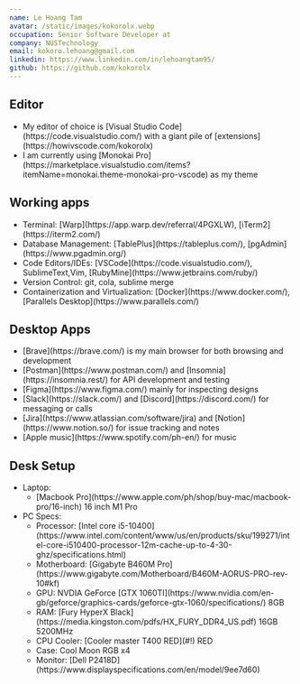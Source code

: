 ```yaml
---
name: Le Hoang Tam
avatar: /static/images/kokorolx.webp
occupation: Senior Software Developer at
company: NUSTechnology
email: kokoro.lehoang@gmail.com
linkedin: https://www.linkedin.com/in/lehoangtam95/
github: https://github.com/kokorolx
---
```


## Editor

<ul>
  <li>
    My editor of choice is [Visual Studio Code](https://code.visualstudio.com/) with a giant pile of
    [extensions](https://howivscode.com/kokorolx)
  </li>
  <li>
    I am currently using [Monokai
    Pro](https://marketplace.visualstudio.com/items?itemName=monokai.theme-monokai-pro-vscode) as my
    theme
  </li>
</ul>

## Working apps

<ul>
  <li>Terminal: [Warp](https://app.warp.dev/referral/4PGXLW), [iTerm2](https://iterm2.com/)</li>
  <li>
    Database Management: [TablePlus](https://tableplus.com/), [pgAdmin](https://www.pgadmin.org/)
  </li>
  <li>
    Code Editors/IDEs: [VSCode](https://code.visualstudio.com/), SublimeText,Vim,
    [RubyMine](https://www.jetbrains.com/ruby/)
  </li>
  <li>Version Control: git, cola, sublime merge</li>
  <li>
    Containerization and Virtualization: [Docker](https://www.docker.com/), [Parallels
    Desktop](https://www.parallels.com/)
  </li>
</ul>

## Desktop Apps

<ul>
  <li>[Brave](https://brave.com/) is my main browser for both browsing and development</li>
  <li>
    [Postman](https://www.postman.com/) and [Insomnia](https://insomnia.rest/) for API development
    and testing
  </li>
  <li>[Figma](https://www.figma.com/) mainly for inspecting designs</li>
  <li>[Slack](https://slack.com/) and [Discord](https://discord.com/) for messaging or calls</li>
  <li>
    [Jira](https://www.atlassian.com/software/jira) and [Notion](https://www.notion.so/) for issue
    tracking and notes
  </li>
  <li>[Apple music](https://www.spotify.com/ph-en/) for music</li>
</ul>

## Desk Setup

<ul>
  <li>
    Laptop:
    <ul>
      <li>
        [Macbook Pro](https://www.apple.com/ph/shop/buy-mac/macbook-pro/16-inch) 16 inch M1 Pro
      </li>
    </ul>
  </li>
  <li>
    PC Specs:
    <ul>
      <li>
        Processor: [Intel core
        i5-10400](https://www.intel.com/content/www/us/en/products/sku/199271/intel-core-i510400-processor-12m-cache-up-to-4-30-ghz/specifications.html)
      </li>
      <li>
        Motherboard: [Gigabyte B460M
        Pro](https://www.gigabyte.com/Motherboard/B460M-AORUS-PRO-rev-10#kf)
      </li>
      <li>
        GPU: NVDIA GeForce [GTX
        1060TI](https://www.nvidia.com/en-gb/geforce/graphics-cards/geforce-gtx-1060/specifications/)
        8GB
      </li>
      <li>
        RAM: [Fury HyperX Black](https://media.kingston.com/pdfs/HX_FURY_DDR4_US.pdf) 16GB 5200MHz
      </li>
      <li>CPU Cooler: [Cooler master T400 RED](#!) RED</li>
      <li>Case: Cool Moon RGB x4</li>
      <li>Monitor: [Dell P2418D](https://www.displayspecifications.com/en/model/9ee7d60)</li>
    </ul>
  </li>
</ul>
